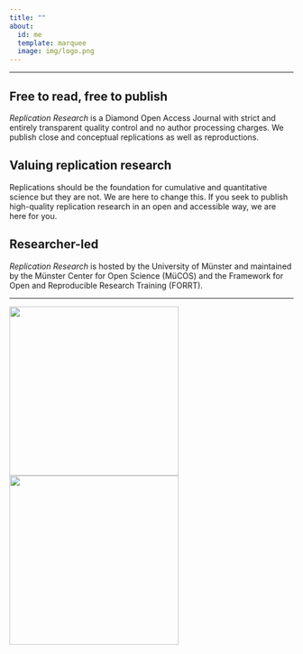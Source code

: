```yaml
---
title: ""
about:
  id: me
  template: marquee
  image: img/logo.png
---
```


------------------------------------------------------------------------

## Free to read, free to publish

*Replication Research* is a Diamond Open Access Journal with strict and entirely transparent quality control and no author processing charges. We publish close and conceptual replications as well as reproductions.

## Valuing replication research

Replications should be the foundation for cumulative and quantitative science but they are not. We are here to change this. If you seek to publish high-quality replication research in an open and accessible way, we are here for you.

## Researcher-led

*Replication Research* is hosted by the University of Münster and maintained by the Münster Center for Open Science (MüCOS) and the Framework for Open and Reproducible Research Training (FORRT).

------------------------------------------------------------------------

![](img/mücos_logo.jpg){width="300"} ![](img/forrt_logo.png){width="300"}
